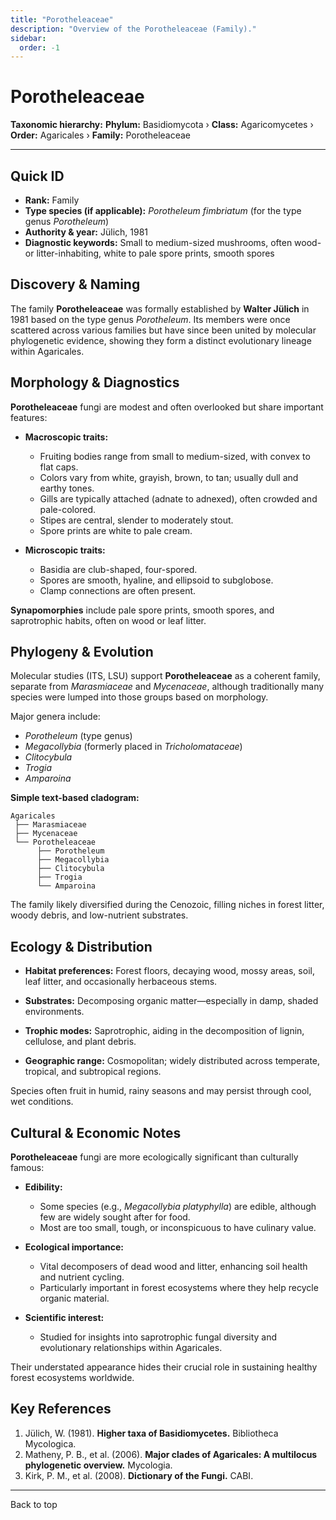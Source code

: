 ```yaml
---
title: "Porotheleaceae"
description: "Overview of the Porotheleaceae (Family)."
sidebar:
  order: -1
---
```



# Porotheleaceae <Badge variant="note" text="Family" />

**Taxonomic hierarchy:** **Phylum:** Basidiomycota › **Class:** Agaricomycetes › **Order:** Agaricales › **Family:** Porotheleaceae

---

## Quick ID
* **Rank:** Family  
* **Type species (if applicable):** _Porotheleum fimbriatum_ (for the type genus _Porotheleum_)  
* **Authority & year:** Jülich, 1981  
* **Diagnostic keywords:** Small to medium-sized mushrooms, often wood- or litter-inhabiting, white to pale spore prints, smooth spores  

## Discovery & Naming
The family **Porotheleaceae** was formally established by **Walter Jülich** in 1981 based on the type genus _Porotheleum_. Its members were once scattered across various families but have since been united by molecular phylogenetic evidence, showing they form a distinct evolutionary lineage within Agaricales.

## Morphology & Diagnostics
**Porotheleaceae** fungi are modest and often overlooked but share important features:

- **Macroscopic traits:**
  - Fruiting bodies range from small to medium-sized, with convex to flat caps.
  - Colors vary from white, grayish, brown, to tan; usually dull and earthy tones.
  - Gills are typically attached (adnate to adnexed), often crowded and pale-colored.
  - Stipes are central, slender to moderately stout.
  - Spore prints are white to pale cream.

- **Microscopic traits:**
  - Basidia are club-shaped, four-spored.
  - Spores are smooth, hyaline, and ellipsoid to subglobose.
  - Clamp connections are often present.

**Synapomorphies** include pale spore prints, smooth spores, and saprotrophic habits, often on wood or leaf litter.

## Phylogeny & Evolution
Molecular studies (ITS, LSU) support **Porotheleaceae** as a coherent family, separate from _Marasmiaceae_ and _Mycenaceae_, although traditionally many species were lumped into those groups based on morphology.

Major genera include:

- _Porotheleum_ (type genus)
- _Megacollybia_ (formerly placed in _Tricholomataceae_)
- _Clitocybula_
- _Trogia_
- _Amparoina_

**Simple text-based cladogram:**
```
Agaricales
 ├── Marasmiaceae
 ├── Mycenaceae
 └── Porotheleaceae
      ├── Porotheleum
      ├── Megacollybia
      ├── Clitocybula
      ├── Trogia
      └── Amparoina
```
The family likely diversified during the Cenozoic, filling niches in forest litter, woody debris, and low-nutrient substrates.

## Ecology & Distribution
- **Habitat preferences:** Forest floors, decaying wood, mossy areas, soil, leaf litter, and occasionally herbaceous stems.
- **Substrates:** Decomposing organic matter—especially in damp, shaded environments.
- **Trophic modes:** Saprotrophic, aiding in the decomposition of lignin, cellulose, and plant debris.

- **Geographic range:** Cosmopolitan; widely distributed across temperate, tropical, and subtropical regions.

Species often fruit in humid, rainy seasons and may persist through cool, wet conditions.

## Cultural & Economic Notes
**Porotheleaceae** fungi are more ecologically significant than culturally famous:

- **Edibility:**
  - Some species (e.g., _Megacollybia platyphylla_) are edible, although few are widely sought after for food.
  - Most are too small, tough, or inconspicuous to have culinary value.

- **Ecological importance:**
  - Vital decomposers of dead wood and litter, enhancing soil health and nutrient cycling.
  - Particularly important in forest ecosystems where they help recycle organic material.

- **Scientific interest:**
  - Studied for insights into saprotrophic fungal diversity and evolutionary relationships within Agaricales.

Their understated appearance hides their crucial role in sustaining healthy forest ecosystems worldwide.

## Key References
1. Jülich, W. (1981). **Higher taxa of Basidiomycetes.** Bibliotheca Mycologica.  
2. Matheny, P. B., et al. (2006). **Major clades of Agaricales: A multilocus phylogenetic overview.** Mycologia.  
3. Kirk, P. M., et al. (2008). **Dictionary of the Fungi.** CABI.  

---

<LinkButton href="#top" variant="minimal" icon="arrow-up">
  Back to top
</LinkButton>
